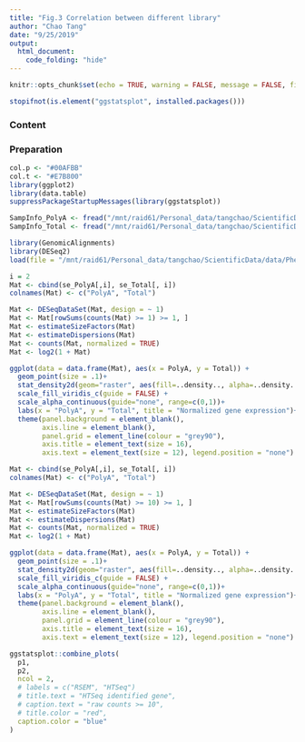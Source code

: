 ```yaml
---
title: "Fig.3 Correlation between different library"
author: "Chao Tang"
date: "9/25/2019"
output: 
  html_document:
    code_folding: "hide"
---
```


```r
knitr::opts_chunk$set(echo = TRUE, warning = FALSE, message = FALSE, fig.align = 'center')
```

```r
stopifnot(is.element("ggstatsplot", installed.packages()))
```

### Content


### Preparation
```r
col.p <- "#00AFBB"
col.t <- "#E7B800"
library(ggplot2)
library(data.table)
suppressPackageStartupMessages(library(ggstatsplot))

SampInfo_PolyA <- fread("/mnt/raid61/Personal_data/tangchao/ScientificData/data/SampleInfo/PolyA_RNA_sampleInfo.txt")
SampInfo_Total <- fread("/mnt/raid61/Personal_data/tangchao/ScientificData/data/SampleInfo/Total_RNA_sampleInfo.txt")
```

```r
library(GenomicAlignments)
library(DESeq2)
load(file = "/mnt/raid61/Personal_data/tangchao/ScientificData/data/Phenotype/gene/se.RData")

i = 2
Mat <- cbind(se_PolyA[,i], se_Total[, i])
colnames(Mat) <- c("PolyA", "Total")

Mat <- DESeqDataSet(Mat, design = ~ 1)
Mat <- Mat[rowSums(counts(Mat) >= 1) >= 1, ]
Mat <- estimateSizeFactors(Mat)
Mat <- estimateDispersions(Mat)
Mat <- counts(Mat, normalized = TRUE)
Mat <- log2(1 + Mat)
```

```r
ggplot(data = data.frame(Mat), aes(x = PolyA, y = Total)) + 
  geom_point(size = .1)+
  stat_density2d(geom="raster", aes(fill=..density.., alpha=..density..), contour=FALSE) +
  scale_fill_viridis_c(guide = FALSE) +
  scale_alpha_continuous(guide="none", range=c(0,1))+
  labs(x = "PolyA", y = "Total", title = "Normalized gene expression")+
  theme(panel.background = element_blank(), 
        axis.line = element_blank(), 
        panel.grid = element_line(colour = "grey90"), 
        axis.title = element_text(size = 16), 
        axis.text = element_text(size = 12), legend.position = "none") -> p1
```

```r
Mat <- cbind(se_PolyA[,i], se_Total[, i])
colnames(Mat) <- c("PolyA", "Total")

Mat <- DESeqDataSet(Mat, design = ~ 1)
Mat <- Mat[rowSums(counts(Mat) >= 10) >= 1, ]
Mat <- estimateSizeFactors(Mat)
Mat <- estimateDispersions(Mat)
Mat <- counts(Mat, normalized = TRUE)
Mat <- log2(1 + Mat)

ggplot(data = data.frame(Mat), aes(x = PolyA, y = Total)) + 
  geom_point(size = .1)+
  stat_density2d(geom="raster", aes(fill=..density.., alpha=..density..), contour=FALSE) +
  scale_fill_viridis_c(guide = FALSE) +
  scale_alpha_continuous(guide="none", range=c(0,1))+
  labs(x = "PolyA", y = "Total", title = "Normalized gene expression")+
  theme(panel.background = element_blank(), 
        axis.line = element_blank(), 
        panel.grid = element_line(colour = "grey90"), 
        axis.title = element_text(size = 16), 
        axis.text = element_text(size = 12), legend.position = "none") -> p2
```

```r
ggstatsplot::combine_plots(
  p1,
  p2,
  ncol = 2, 
  # labels = c("RSEM", "HTSeq")
  # title.text = "HTSeq identified gene",
  # caption.text = "raw counts >= 10",
  # title.color = "red",
  caption.color = "blue"
)
```






